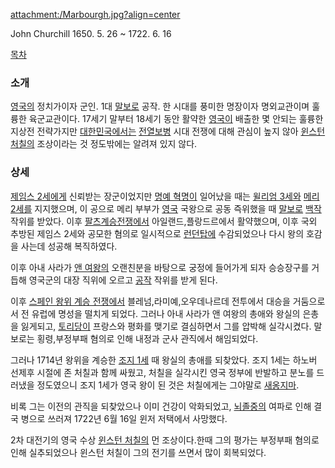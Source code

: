 attachment:/Marbourgh.jpg?align=center

John Churchill
1650. 5. 26 ~ 1722. 6. 16

[[목차]]
=== 소개 ===
[[영국]]의 정치가이자 군인. 1대 [[말보로]] 공작. 한 시대를 풍미한 명장이자 명외교관이며 훌륭한 육군교관이다. 17세기 말부터 18세기 동안 활약한 [[영국]]이 배출한 몇 안되는 훌륭한 지상전 전략가지만 [[대한민국]]에서는 [[전열보병]] 시대 전쟁에 대해 관심이 높지 않아 [[윈스턴 처칠]]의 조상이라는 것 정도밖에는 알려져 있지 않다.

=== 상세 ===
[[제임스 2세]]에게 신뢰받는 장군이었지만 [[명예 혁명]]이 일어났을 때는 [[윌리엄 3세]]와 [[메리 2세]]를 지지했으며, 이 공으로 메리 부부가 [[영국]] 국왕으로 공동 즉위했을 때 [[말보로]] [[백작]] 작위를 받았다. 이후 [[팔츠계승전쟁]]에서 아일랜드,플랑드르에서 활약했으며, 이후 국외 추방된 제임스 2세와 공모한 혐의로 일시적으로 [[런던탑]]에 수감되었으나 다시 왕의 호감을 사는데 성공해 복직하였다.

이후 아내 사라가 [[앤 여왕]]의 오랜친분을 바탕으로 궁정에 들어가게 되자 승승장구를 거듭해 영국군의 대장 직위에 오르고 [[공작]] 작위를 받게 된다. 

이후 [[스페인 왕위 계승 전쟁]]에서 블레넘,라미예,오우데나르데 전투에서 대승을 거둠으로서 전 유럽에 명성을 떨치게 되었다. 그러나 아내 사라가 앤 여왕의 총애와 왕실의 은총을 잃게되고, [[토리당]]이 프랑스와 평화를 맺기로 결심하면서 그를 압박해 실각시켰다. 말보로는 횡령,부정부패 혐의로 인해 내정과 군사 관직에서 해임되었다.

그러나 1714년 왕위을 계승한 [[조지 1세]] 때 왕실의 총애를 되찾았다. 조지 1세는 하노버 선제후 시절에 존 처칠과 함께 싸웠고, 처칠을 실각시킨 영국 정부에 반발하고 분노를 드러냈을 정도였으니 조지 1세가 영국 왕이 된 것은 처칠에게는 그야말로 [[새옹지마]].

비록 그는 이전의 관직을 되찾았으나 이미 건강이 악화되었고, [[뇌졸중]]의 여파로 인해 결국 병으로 쓰러져 1722년 6월 16일 윈저 저택에서 사망했다.

2차 대전기의 영국 수상 [[윈스턴 처칠]]의 먼 조상이다.한때 그의 평가는 부정부패 혐의로 인해 실추되었으나 윈스턴 처칠이 그의 전기를 쓰면서 많이 회복되었다.
